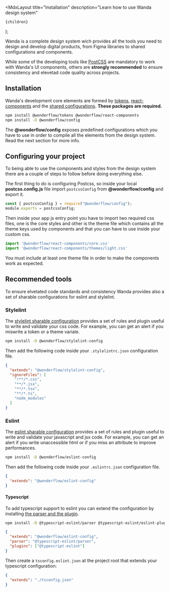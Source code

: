 
  <MdxLayout
    title="Installation"
    description="Learn how to use Wanda design system"
  >
    {children}
  </MdxLayout>
);

Wanda is a complete design system wich provides all the tools you need to design and develop digital products, from Figma libraries to shared configurations and components.

While some of the developing tools like [PostCSS](https://postcss.org/) are mandatory to work with Wanda's UI components, others are **strongly recommended** to ensure consistency and elevetad code quality across projects.

## Installation

Wanda's development core elements are formed by [tokens](/develop/design-tokens/), [react-components](https://github.com/wonderflow-bv/react-components) and the [shared configurations](https://github.com/wonderflow-bv/config/). **These packages are required.**

```bash
npm install @wonderflow/tokens @wonderflow/react-components
npm install -D @wonderflow/config
```

<Snackbar type="info">
  The <b>@wonderflow/config</b> exposes predefined configurations which you have to use in order to compile all the elements from the design system. Read the next section for more info.
</Snackbar>

## Configuring your project

To being able to use the components and styles from the design system there are a couple of steps to follow before doing everything else.

The first thing to do is configuring Postcss, so inside your local **postcss.config.js** file import `postcssConfig` from **@wonderflow/config** and export it.

```js
const { postcssConfig } = require("@wonderflow/config");
module.exports = postcssConfig;
```

Then inside your app js entry point you have to import two required css files, one is the core styles and other is the theme file which contains all the theme keys used by components and that you can have to use inside your custom css.

```js
import '@wonderflow/react-components/core.css'
import '@wonderflow/react-components/themes/light.css'
```

<Snackbar type="warning" title="Include at least one theme">
  You must include at least one theme file in order to make the components work as expected.
</Snackbar>


## Recommended tools

To ensure elvetated code standards and consistency Wanda provides also a set of sharable configurations for eslint and stylelint.

### Stylelint

The [stylelint sharable configuration](https://github.com/wonderflow-bv/stylelint-config-wonderflow) provides a set of rules and plugin useful to write and validate your css code. For example, you can get an alert if you miswrite a token or a theme variale.

```bash
npm install -D @wonderflow/stylelint-config
```

Then add the following code inside your `.stylelintrc.json` configuration file.

```json
{
  "extends": "@wonderflow/stylelint-config",
  "ignoreFiles": [
    "!**/*.css",
    "**/*.jsx",
    "**/*.tsx",
    "**/*.ts",
    "node_modules"
  ]
}
```


### Eslint

The [eslint sharable configuration](https://github.com/wonderflow-bv/eslint-config-wonderflow) provides a set of rules and plugin useful to write and validate your javascript and jsx code. For example, you can get an alert if you write unaccessible html or if you miss an attribute to improve performances.

```bash
npm install -D @wonderflow/eslint-config
```

Then add the following code inside your `.eslintrc.json` configuration file.

```json
{
  "extends": "@wonderflow/eslint-config"
}
```

#### Typescript

To add typescript support to eslint you can extend the configuration by installing [the parser and the plugin](https://www.npmjs.com/package/@typescript-eslint/eslint-plugin).

```bash
npm install -D @typescript-eslint/parser @typescript-eslint/eslint-plugin
```

```json
{
  "extends": "@wonderflow/eslint-config",
  "parser": "@typescript-eslint/parser",
  "plugins": ["@typescript-eslint"]
}
```

Then create a `tsconfig.eslint.json` at the project root that extends your typescript configuration:

```json
{
  "extends": "./tsconfig.json"
}
```
